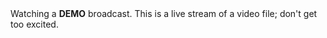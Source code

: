 
<div>
	Watching a <strong>DEMO</strong> broadcast. This is a live stream of a video file; don't get too excited.
</div>

<Watch path="demo/bbb" />
